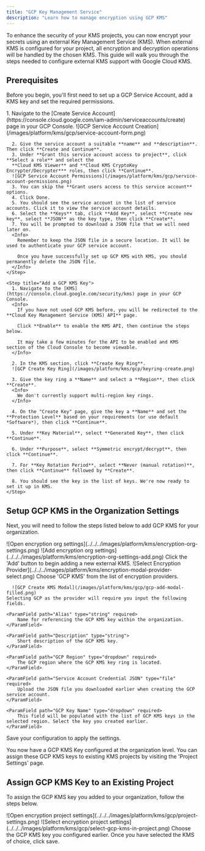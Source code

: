 ```yaml
---
title: "GCP Key Management Service"
description: "Learn how to manage encryption using GCP KMS"
---
```


To enhance the security of your KMS projects, you can now encrypt your secrets using an external Key Management Service (KMS).
When external KMS is configured for your project, all encryption and decryption operations will be handled by the chosen KMS.
This guide will walk you through the steps needed to configure external KMS support with Google Cloud KMS.

## Prerequisites

Before you begin, you'll first need to set up a GCP Service Account, add a KMS key and set the required permissions.

  <Steps>
    <Step title="Create a GCP Service Account">
      1. Navigate to the [Create Service Account](https://console.cloud.google.com/iam-admin/serviceaccounts/create) page in your GCP Console.
        ![GCP Service Account Creation](/images/platform/kms/gcp/service-account-form.png)

      2. Give the service account a suitable **name** and **description**. Then click **Create and Continue**.
      3. Under **Grant this service account access to project**, click **Select a role** and select the
      **Cloud KMS Viewer** and **Cloud KMS CryptoKey Encrypter/Decrypter*** roles, then click **Continue**.
      ![GCP Service Account Permissions](/images/platform/kms/gcp/service-account-permissions.png)
      3. You can skip the **Grant users access to this service account** options.
      4. Click Done.
      5. You should see the service account in the list of service accounts. Click it to view the service account details.
      6. Select the **Keys** tab, click **Add Key**, select **Create new key**, select **JSON** as the key type, then click **Create**.
      7. You will be prompted to download a JSON file that we will need later on.
      <Info>
        Remember to keep the JSON file in a secure location. It will be used to authenticate your GCP service account.

        Once you have successfully set up GCP KMS with KMS, you should permanently delete the JSON file.
      </Info>
    </Step>

    <Step title="Add a GCP KMS Key">
      1. Navigate to the [KMS](https://console.cloud.google.com/security/kms) page in your GCP Console.
      <Info>
        If you have not used GCP KMS before, you will be redirected to the **Cloud Key Management Service (KMS) API** page.

        Click **Enable** to enable the KMS API, then continue the steps below.

        It may take a few minutes for the API to be enabled and KMS section of the Cloud Console to become viewable.
      </Info>

      2. In the KMS section, click **Create Key Ring**.
      ![GCP Create Key Ring](/images/platform/kms/gcp/keyring-create.png)

      3. Give the key ring a **Name** and select a **Region**, then click **Create**.
      <Info>
        We don't currently support multi-region key rings.
      </Info>

      4. On the "Create Key" page, give the key a **Name** and set the **Protection Level** based on your requirements (or use default *Software*), then click **Continue**.

      5. Under **Key Material**, select **Generated Key**, then click **Continue**.

      6. Under **Purpose**, select **Symmetric encrypt/decrypt**, then click **Continue**.

      7. For **Key Rotation Period**, select **Never (manual rotation)**, then click **Continue** followed by **Create**.

      8. You should see the key in the list of keys. We're now ready to set it up in KMS.
    </Step>

  </Steps>

## Setup GCP KMS in the Organization Settings

Next, you will need to follow the steps listed below to add GCP KMS for your organization.

<Steps>
  <Step title="Navigate to the organization settings and select the 'Encryption' tab.">
	![Open encryption org settings](../../../images/platform/kms/encryption-org-settings.png)
  </Step>
  <Step title="Click on the 'Add' button">
	![Add encryption org settings](../../../images/platform/kms/encryption-org-settings-add.png)
    Click the 'Add' button to begin adding a new external KMS.
  </Step>
  <Step title="Select 'GCP KMS'">
	![Select Encryption Provider](../../../images/platform/kms/encryption-modal-provider-select.png)
     Choose 'GCP KMS' from the list of encryption providers.
  </Step>
  <Step title="Provide the inputs for GCP KMS">

      ![GCP Create KMS Modal](/images/platform/kms/gcp/gcp-add-modal-filled.png)
    Selecting GCP as the provider will require you input the following fields.

    <ParamField path="Alias" type="string" required>
    	Name for referencing the GCP KMS key within the organization.
    </ParamField>

    <ParamField path="Description" type="string">
        Short description of the GCP KMS key.
    </ParamField>

    <ParamField path="GCP Region" type="dropdown" required>
    	The GCP region where the GCP KMS key ring is located.
    </ParamField>

    <ParamField path="Service Account Credential JSON" type="file" required>
        Upload the JSON file you downloaded earlier when creating the GCP service account.
    </ParamField>

    <ParamField path="GCP Key Name" type="dropdown" required>
    	This field will be populated with the list of GCP KMS keys in the selected region. Select the key you created earlier.
    </ParamField>

  </Step>
  <Step title="Click Save">
    Save your configuration to apply the settings.
  </Step>
</Steps>

You now have a GCP KMS Key configured at the organization level. You can assign these GCP KMS keys to existing KMS projects by visiting the 'Project Settings' page.

## Assign GCP KMS Key to an Existing Project

To assign the GCP KMS key you added to your organization, follow the steps below.

<Steps>
  <Step title="Open Project Settings and select to the Encryption Tab">
    ![Open encryption project
    settings](../../../images/platform/kms/gcp/project-settings.png)
  </Step>
  <Step title="Under the Key Management section, select your newly added GCP KMS key from the dropdown">
    ![Select encryption project
    settings](../../../images/platform/kms/gcp/select-gcp-kms-in-project.png)
    Choose the GCP KMS key you configured earlier.
  </Step>
  <Step title="Click Save">
    Once you have selected the KMS of choice, click save.
  </Step>
</Steps>

